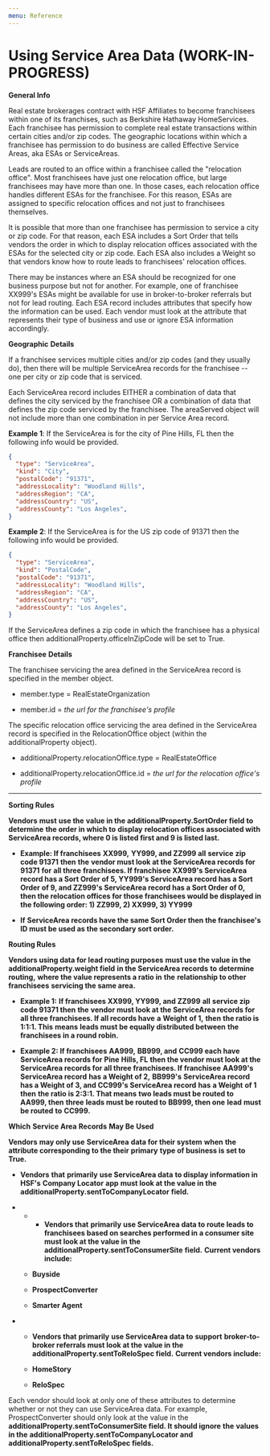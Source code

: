 ```yaml
---
menu: Reference
---
```


# Using Service Area Data (WORK-IN-PROGRESS)

**General Info**

Real estate brokerages contract with HSF Affiliates to become franchisees within one of its franchises, such as Berkshire Hathaway HomeServices. Each franchisee has permission to complete real estate transactions within certain cities and/or zip codes. The geographic locations within which a franchisee has permission to do business are called Effective Service Areas, aka ESAs or ServiceAreas.

Leads are routed to an office within a franchisee called the "relocation office". Most franchisees have just one relocation office, but large franchisees may have more than one. In those cases, each relocation office handles different ESAs for the franchisee. For this reason, ESAs are assigned to specific relocation offices and not just to franchisees themselves.

It is possible that more than one franchisee has permission to service a city or zip code. For that reason, each ESA includes a Sort Order that tells vendors the order in which to display relocation offices associated with the ESAs for the selected city or zip code. Each ESA also includes a Weight so that vendors know how to route leads to franchisees' relocation offices.

There may be instances where an ESA should be recognized for one business purpose but not for another. For example, one of franchisee XX999's ESAs might be available for use in broker-to-broker referrals but not for lead routing. Each ESA record includes attributes that specify how the information can be used. Each vendor must look at the attribute that represents their type of business and use or ignore ESA information accordingly.

**Geographic** **Details**

If a franchisee services multiple cities and/or zip codes (and they usually do), then there will be multiple ServiceArea records for the franchisee -- one per city or zip code that is serviced.

Each ServiceArea record includes EITHER a combination of data that defines the city serviced by the franchisee OR a combination of data that defines the zip code serviced by the franchisee. The areaServed object will not include more than one combination in per Service Area record.

**Example 1**: If the ServiceArea is for the city of Pine Hills, FL then the following info would be provided.

```json
{
  "type": "ServiceArea",
  "kind": "City",
  "postalCode": "91371",
  "addressLocality": "Woodland Hills",
  "addressRegion": "CA",
  "addressCountry": "US",
  "addressCounty": "Los Angeles",
}
```

**Example 2**: If the ServiceArea is for the US zip code of 91371 then the following info would be provided.

```json
{
  "type": "ServiceArea",
  "kind": "PostalCode",
  "postalCode": "91371",
  "addressLocality": "Woodland Hills",
  "addressRegion": "CA",
  "addressCountry": "US",
  "addressCounty": "Los Angeles",
}
```


If the ServiceArea defines a zip code in which the franchisee has a physical office then additionalProperty.officeInZipCode will be set to True.

**Franchisee** **Details**

The franchisee servicing the area defined in the ServiceArea record is specified in the member object.

-   member.type = RealEstateOrganization

-   member.id = *the url for the franchisee's profile*

The specific relocation office servicing the area defined in the ServiceArea record is specified in the RelocationOffice object (within the additionalProperty object).

-   additionalProperty.relocationOffice.type = RealEstateOffice

<!-- -->

-   additionalProperty.relocationOffice.id = *the url for the relocation office's profile*

-   -   -   -   -   -   -

**Sorting Rules**

**Vendors** **must** **use the** **value in the additionalProperty.SortOrder field** **to determine** **the order in which to** **display** **relocation offices associated with ServiceArea records, where 0 is listed first and 9 is listed last.**

-   **Example: If franchisees** **XX999,** **YY999, and ZZ999 all** **service** **zip code 91371** **then** **the** **vendor must look at the ServiceArea records for** **91371** **for** **all three** **franchisees. If franchisee XX999's ServiceArea record has a Sort Order of 5, YY999's ServiceArea record has a Sort Order of 9, and ZZ999's ServiceArea record has a Sort Order of 0, then the relocation offices for those franchisees would be displayed in the following order: 1) ZZ999, 2) XX999, 3) YY999**

-   **If** **ServiceArea records have the same Sort Order then the franchisee's ID must be used as the secondary sort order.**

**Routing Rules**

**Vendors using data for lead routing purposes** **must use the value in the additionalProperty.weight field** **in the ServiceArea records** **to** **determine routing,** **where the value represents a ratio in** **the** **relationship to other franchisees** **servicing the same area.**

-   **Example 1:** **If franchisees XX999, YY999, and ZZ999** **all** **service zip code 91371 then** **the** **vendor must look at the ServiceArea records for all three franchisees. If all records have** **a** **Weight** **of 1,** **then** **the ratio is 1:1:1. This** **means** **leads must be equally distributed between** **the** **franchisees in a round robin.**

-   **Example 2: If franchisees** **AA999,** **BB999, and** **CC999 each have ServiceArea records for** **Pine** **Hills, FL** **then the vendor must look at the ServiceArea records for all three franchisees. If franchisee** **AA999's** **ServiceArea record** **has a Weight of 2,** **BB999's** **ServiceArea record has a Weight of 3, and CC999's ServiceArea record** **has** **a Weight** **of 1 then** **the ratio is 2:3:1. That means** **two leads must be routed to** **AA999, then** **three** **leads must be routed to** **BB999, then one** **lead** **must be routed** **to** **CC999.**

**Which** **Service Area** **Records** **May Be** **Used**

**Vendors** **may only use** **ServiceArea** **data for their system** **when** **the attribute corresponding to the their** **primary** **type of business is set to True.**

-   **Vendors** **that** **primarily** **use ServiceArea data** **to display information in HSF's** **Company Locator** **app** **must look at the value in** **the** **additionalProperty.sentToCompanyLocator** **field.**

-   -   -   **Vendors that** **primarily** **use ServiceArea data to route leads to** **franchisees based on searches performed in a consumer site** **must look at the value in** **the** **additionalProperty.sentToConsumerSite** **field.** **Current vendors include:**

    -   **Buyside**

    -   **ProspectConverter**

    -   **Smarter Agent**

-   -   **Vendors that** **primarily** **use ServiceArea data to** **support** **broker-to-broker referrals must look at the value in the** **additionalProperty.sentToReloSpec field.** **Current vendors include:**

    -   **HomeStory**

    -   **ReloSpec**

Each vendor should look at only one of these attributes to determine whether or not they can use ServiceArea data. For example, ProspectConverter should only look at the value in the **additionalProperty.sentToConsumerSite field. It should ignore** **the** **values in the** **additionalProperty.sentToCompanyLocator and additionalProperty.sentToReloSpec fields.**
